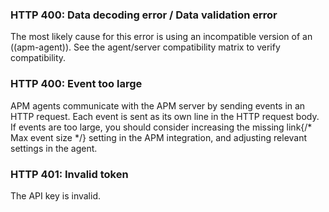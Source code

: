 
<div id="bad-request"></div>

### HTTP 400: Data decoding error / Data validation error

The most likely cause for this error is using an incompatible version of an ((apm-agent)).
See the <DocLink id="serverlessObservabilityApmAgentCompatibility">agent/server compatibility matrix</DocLink> to verify compatibility.

<div id="event-too-large"></div>

### HTTP 400: Event too large

APM agents communicate with the APM server by sending events in an HTTP request. Each event is sent as its own line in the HTTP request body. If events are too large, you should consider increasing the <DocBadge><DocIcon size="s" type="unlink" title="missing link"/> missing link</DocBadge>{/*  <DocLink id="enApmGuideConfigurationProcess" section="max-event-size">Max event size</DocLink> */}
setting in the APM integration, and adjusting relevant settings in the agent.

<div id="unauthorized"></div>

### HTTP 401: Invalid token

The API key is invalid.
